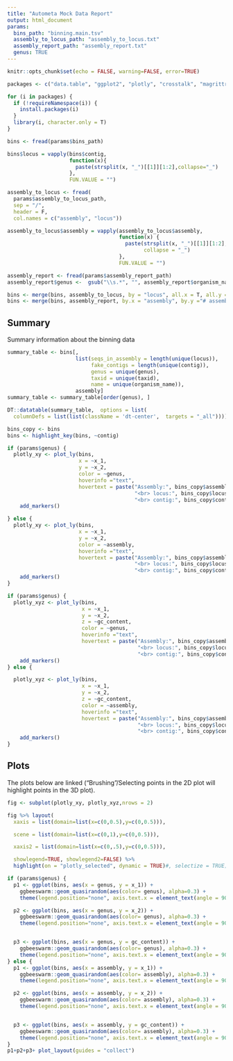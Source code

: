 ```yaml
---
title: "Autometa Mock Data Report"
output: html_document
params:
  bins_path: "binning.main.tsv"
  assembly_to_locus_path: "assembly_to_locus.txt"
  assembly_report_path: "assembly_report.txt"
  genus: TRUE
---
```


```r
knitr::opts_chunk$set(echo = FALSE, warning=FALSE, error=TRUE)
```


```r

packages <- c("data.table", "ggplot2", "plotly", "crosstalk", "magrittr", "DT", "ggbeeswarm", "patchwork")

for (i in packages) {
  if (!requireNamespace(i)) {
    install.packages(i)
  }
  library(i, character.only = T)
}
```


```r
bins <- fread(params$bins_path)

bins$locus = vapply(bins$contig,
                    function(x){
                      paste(strsplit(x, "_")[[1]][1:2],collapse="_")
                    },
                    FUN.VALUE = "")
```

```r
assembly_to_locus <- fread(
  params$assembly_to_locus_path,
  sep = "/",
  header = F,
  col.names = c("assembly", "locus"))

assembly_to_locus$assembly = vapply(assembly_to_locus$assembly,
                                    function(x) {
                                      paste(strsplit(x, "_")[[1]][1:2],
                                            collapse = "_")
                                    },
                                    FUN.VALUE = "")
```


```r
assembly_report <- fread(params$assembly_report_path)
assembly_report$genus <-  gsub("\\s.*", "", assembly_report$organism_name)
```


```r
bins <- merge(bins, assembly_to_locus, by = "locus", all.x = T, all.y = F)
bins <- merge(bins, assembly_report, by.x = "assembly", by.y ="# assembly_accession", all.x = T, all.y = F)
```


## Summary

Summary information about the binning data

```r

summary_table <- bins[,
                      list(seqs_in_assembly = length(unique(locus)),
                           fake_contigs = length(unique(contig)),
                           genus = unique(genus),
                           taxid = unique(taxid),
                           name = unique(organism_name)),
                      assembly]
summary_table <- summary_table[order(genus), ]

DT::datatable(summary_table,  options = list(
  columnDefs = list(list(className = 'dt-center',  targets = "_all"))))

```



```r
bins_copy <- bins
bins <- highlight_key(bins, ~contig)
```


```r
if (params$genus) {
  plotly_xy <- plot_ly(bins,
                       x = ~x_1,
                       y = ~x_2,
                       color = ~genus,
                       hoverinfo ="text",
                       hovertext = paste("Assembly:", bins_copy$assembly,
                                         "<br> locus:", bins_copy$locus,
                                         "<br> contig:", bins_copy$contig)) %>%
    add_markers()

} else {
  plotly_xy <- plot_ly(bins,
                       x = ~x_1,
                       y = ~x_2,
                       color = ~assembly,
                       hoverinfo ="text",
                       hovertext = paste("Assembly:", bins_copy$assembly,
                                         "<br> locus:", bins_copy$locus,
                                         "<br> contig:", bins_copy$contig)) %>%
    add_markers()
}


```


```r
if (params$genus) {
  plotly_xyz <- plot_ly(bins,
                        x = ~x_1,
                        y = ~x_2,
                        z = ~gc_content,
                        color = ~genus,
                        hoverinfo ="text",
                        hovertext = paste("Assembly:", bins_copy$assembly,
                                          "<br> locus:", bins_copy$locus,
                                          "<br> contig:", bins_copy$contig))%>%
    add_markers()
} else {

  plotly_xyz <- plot_ly(bins,
                        x = ~x_1,
                        y = ~x_2,
                        z = ~gc_content,
                        color = ~assembly,
                        hoverinfo ="text",
                        hovertext = paste("Assembly:", bins_copy$assembly,
                                          "<br> locus:", bins_copy$locus,
                                          "<br> contig:", bins_copy$contig))%>%
    add_markers()
}

```

## Plots

The plots below are linked ("Brushing"/Selecting points in the 2D plot will highlight points in the 3D plot).


```r

fig <- subplot(plotly_xy, plotly_xyz,nrows = 2)

fig %>% layout(
  xaxis = list(domain=list(x=c(0,0.5),y=c(0,0.5))),

  scene = list(domain=list(x=c(0,1),y=c(0,0.5))),

  xaxis2 = list(domain=list(x=c(0,.5),y=c(0,0.5))),

  showlegend=TRUE, showlegend2=FALSE) %>%
  highlight(on = "plotly_selected", dynamic = TRUE)#, selectize = TRUE)

```

```r
if (params$genus) {
  p1 <- ggplot(bins, aes(x = genus, y = x_1)) +
    ggbeeswarm::geom_quasirandom(aes(color= genus), alpha=0.3) +
    theme(legend.position="none", axis.text.x = element_text(angle = 90, vjust = 0.5, hjust=1))

  p2 <- ggplot(bins, aes(x = genus, y = x_2)) +
    ggbeeswarm::geom_quasirandom(aes(color= genus), alpha=0.3) +
    theme(legend.position="none", axis.text.x = element_text(angle = 90, vjust = 0.5, hjust=1))


  p3 <- ggplot(bins, aes(x = genus, y = gc_content)) +
    ggbeeswarm::geom_quasirandom(aes(color= genus), alpha=0.3) +
    theme(legend.position="none", axis.text.x = element_text(angle = 90, vjust = 0.5, hjust=1))
} else {
  p1 <- ggplot(bins, aes(x = assembly, y = x_1)) +
    ggbeeswarm::geom_quasirandom(aes(color= assembly), alpha=0.3) +
    theme(legend.position="none", axis.text.x = element_text(angle = 90, vjust = 0.5, hjust=1))

  p2 <- ggplot(bins, aes(x = assembly, y = x_2)) +
    ggbeeswarm::geom_quasirandom(aes(color= assembly), alpha=0.3) +
    theme(legend.position="none", axis.text.x = element_text(angle = 90, vjust = 0.5, hjust=1))


  p3 <- ggplot(bins, aes(x = assembly, y = gc_content)) +
    ggbeeswarm::geom_quasirandom(aes(color= assembly), alpha=0.3) +
    theme(legend.position="none", axis.text.x = element_text(angle = 90, vjust = 0.5, hjust=1))
}
p1+p2+p3+ plot_layout(guides = "collect")
```
